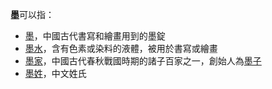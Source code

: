 '''墨'''可以指：
*[[墨|墨]]，中國古代書寫和繪畫用到的墨錠
*[[墨水|墨水]]，含有色素或染料的液體，被用於書寫或繪畫
*[[墨家|墨家]]，中國古代春秋戰國時期的諸子百家之一，創始人為[[墨子|墨子]]
*[[墨姓|墨姓]]，中文姓氏
{{disambig|Cat=一字消歧义}}

{{wikt|墨}}